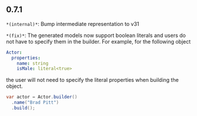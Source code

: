 ## 0.7.1
`*(internal)*`: Bump intermediate representation to v31

`*(fix)*`: The generated models now support boolean literals and users
do not have to specify them in the builder.
For example, for the following object
```yaml
Actor:
  properties:
    name: string
    isMale: literal<true>
```
the user will not need to specify the literal properties when building
the object.
```java
var actor = Actor.builder()
  .name("Brad Pitt")
  .build();
```


